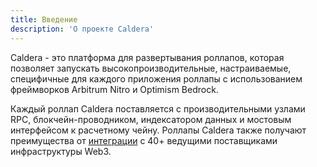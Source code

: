 ```yaml
---
title: Введение
description: 'О проекте Caldera'
---
```


Caldera - это платформа для развертывания роллапов, которая позволяет запускать высокопроизводительные, настраиваемые, специфичные для каждого приложения роллапы с использованием фреймворков Arbitrum Nitro и Optimism Bedrock.

Каждый роллап Caldera поставляется с производительными узлами RPC, блокчейн-проводником, индексатором данных и мостовым интерфейсом к расчетному чейну. Роллапы Caldera также получают преимущества от <a href="https://caldera.xyz/integrations/">интеграции</a> с 40+ ведущими поставщиками инфраструктуры Web3.
